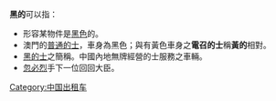 '''黑的'''可以指：
*形容某物件是[[黑色|黑色]]的。
*澳門的[[澳門交通#的士|普通的士]]，車身為黑色；與有黃色車身之'''電召的士'''稱'''黃的'''相對。
*[[黑的士|黑的士]]之簡稱。中國內地無牌經營的士服務之車輛。
*[[忽必烈|忽必烈]]手下一位回回大臣。

{{disambig|Cat=二字中國相關消歧義}}
[[Category:中国出租车|Category:中国出租车]]